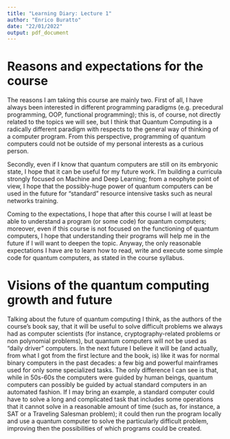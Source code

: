 ```yaml
---
title: "Learning Diary: Lecture 1"
author: "Enrico Buratto"
date: "22/01/2022"
output: pdf_document
---
```


# Reasons and expectations for the course

The reasons I am taking this course are mainly two. First of all, I have always been interested in different programming paradigms (e.g. precedural programming, OOP, functional programming); this is, of course, not directly related to the topics we will see, but I think that Quantum Computing is a radically different paradigm with respects to the general way of thinking of a computer program. From this perspective, programming of quantum computers could not be outside of my personal interests as a curious person.

Secondly, even if I know that quantum computers are still on its embryonic state, I hope that it can be useful for my future work. I'm building a curricula strongly focused on Machine and Deep Learning; from a neophyte point of view, I hope that the possibly-huge power of quantum computers can be used in the future for "standard" resource intensive tasks such as neural networks training.

Coming to the expectations, I hope that after this course I will at least be able to understand a program (or some code) for quantum computers; moreover, even if this course is not focused on the functioning of quantum computers, I hope that understanding their programs will help me in the future if I will want to deepen the topic. Anyway, the only reasonable expectations I have are to learn how to read, write and execute some simple code for quantum computers, as stated in the course syllabus.

# Visions of the quantum computing growth and future

Talking about the future of quantum computing I think, as the authors of the course's book say, that it will be useful to solve difficult problems we always had as computer scientists (for instance, cryptography-related problems or non polynomial problems), but quantum computers will not be used as "daily driver" computers. In the next future I believe it will be (and actually, from what I got from the first lecture and the book, is) like it was for normal binary computers in the past decades: a few big and powerful mainframes used for only some specialized tasks. The only difference I can see is that, while in 50s-60s the computers were guided by human beings, quantum computers can possibly be guided by actual standard computers in an automated fashion. If I may bring an example, a standard computer could have to solve a long and complicated task that includes some operations that it cannot solve in a reasonable amount of time (such as, for instance, a SAT or a Traveling Salesman problem); it could then run the program locally and use a quantum computer to solve the particularly difficult problem, improving then the possibilities of which programs could be created.